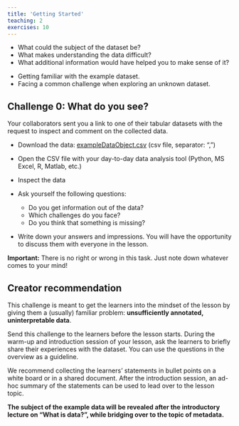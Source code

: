 ```yaml
---
title: 'Getting Started'
teaching: 2
exercises: 10
---
```

:::::::::::::::::::::::::::::::::::::: questions 

- What could the subject of the dataset be?
- What makes understanding the data difficult?
- What additional information would have helped you to make sense of it?

::::::::::::::::::::::::::::::::::::::::::::::::

:::::::::::::::::::::::::::::::::::::: objectives

- Getting familiar with the example dataset.
- Facing a common challenge when exploring an unknown dataset. 
:::::::::::::::::::::::::::::::::::::::::::::::::

:::::::::::::::::::::::::::::::::::::::::::::::::::::::::::::::::::::: challenge
## Challenge 0: What do you see?

Your collaborators sent you a link to one of their tabular datasets with the request to inspect and comment on the collected data.

- Download the data: <a href="./files/exampleDataObject.csv">exampleDataObject.csv</a> (csv file, separator: ",") 
- Open the CSV file with your day-to-day data analysis tool (Python, MS Excel, R, Matlab, etc.)
- Inspect the data

- Ask yourself the following questions:
  - Do you get information out of the data?
  - Which challenges do you face?
  - Do you think that something is missing?
  
- Write down your answers and impressions. You will have the opportunity to discuss them with everyone in the lesson.

::::::::::::::::::::::::::::::::::::::::::::::::::::::::::::::::::::::::::: hint
**Important:** There is no right or wrong in this task. Just note down whatever comes to your mind!
::::::::::::::::::::::::::::::::::::::::::::::::::::::::::::::::::::::::::::::::
::::::::::::::::::::::::::::::::::::::::::::::::::::::::::::::::::::::::::::::::

::::::::::::::::::::::::::::::::::::::::::::::::::::::::::::::::::::: instructor 

## Creator recommendation
This challenge is meant to get the learners into the mindset of the lesson by giving them a (usually) familiar problem: **unsufficiently annotated, uninterpretable data**.

Send this challenge to the learners before the lesson starts. During the warm-up and introduction session of your lesson, ask the learners to briefly share their experiences with the dataset. You can use the questions in the overview as a guideline.

We recommend collecting the learners' statements in bullet points on a white board or in a shared document. After the introduction session, an ad-hoc summary of the statements can be used to lead over to the lesson topic.

**The subject of the example data will be revealed after the introductory lecture on "What is data?", while bridging over to the topic of metadata.**

::::::::::::::::::::::::::::::::::::::::::::::::
